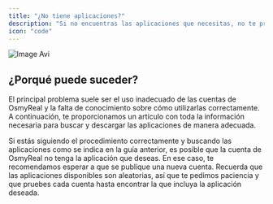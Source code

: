 ```yaml
---
title: "¿No tiene aplicaciones?"
description: "Si no encuentras las aplicaciones que necesitas, no te preocupes. A continuación, te explicamos por qué puede estar sucediendo y te ofrecemos posibles soluciones. Sigue nuestras recomendaciones para resolver el problema de manera efectiva."
icon: "code"
---
```


![Image Avi](/images/no-aplicaciones.png)

## **¿Porqué puede suceder?**

El principal problema suele ser el uso inadecuado de las cuentas de OsmyReal y la falta de conocimiento sobre cómo utilizarlas correctamente. A continuación, te proporcionamos un artículo con toda la información necesaria para buscar y descargar las aplicaciones de manera adecuada.

<Card title="Buscar y descargar las apps" icon="sparkles">
  
</Card>

Si estás siguiendo el procedimiento correctamente y buscando las aplicaciones como se indica en la guía anterior, es posible que la cuenta de OsmyReal no tenga la aplicación que deseas. En ese caso, te recomendamos esperar a que se publique una nueva cuenta. Recuerda que las aplicaciones disponibles son aleatorias, así que te pedimos paciencia y que pruebes cada cuenta hasta encontrar la que incluya la aplicación deseada.
